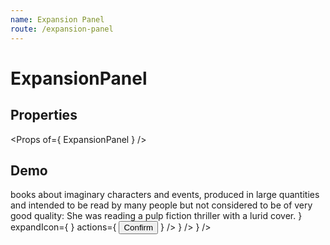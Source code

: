 ```yaml
---
name: Expansion Panel
route: /expansion-panel
---
```



# ExpansionPanel

## Properties
<Props of={ ExpansionPanel } />

## Demo
<Playground>
    <ExpansionPanel
        summary='Pulp Fiction'
        iconPosition='right'
        details={
            <div>
                <Typography gutterBottom>
                    books about imaginary characters and events, produced in large quantities
                    and intended to be read by many people but not considered to be of very good quality:
                </Typography>
                <Typography variant='caption'>
                    She was reading a pulp fiction thriller with a lurid cover.
                </Typography>
            </div>
        }
        expandIcon={ <ExpandMore /> }
        actions={
            <Button color='primary'>
                Confirm
            </Button>
        }
    />
    <ExpansionPanel
        summary='Mentalist'
        iconPosition='right'
        details='Someone who uses mental acuity, hypnosis and/or suggestion.'
        expandIcon={ <ExpandMore /> }
    />
    <ExpansionPanel
        disabled
        iconPosition='right'
        summary='Dormammu'
        details='I have come to bargain'
        expandIcon={ <ExpandMore /> }
    />
</Playground>
